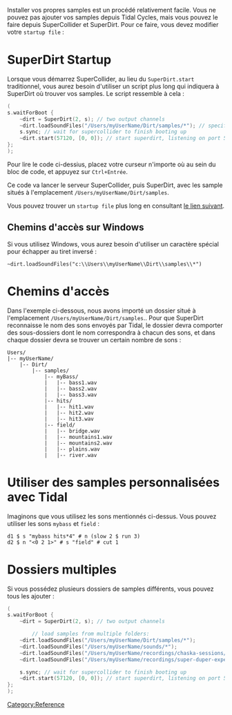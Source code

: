 <languages/>
Installer vos propres samples est un procédé relativement facile. Vous ne pouvez pas ajouter vos samples depuis Tidal Cycles, mais vous pouvez le faire depuis SuperCollider et SuperDirt. Pour ce faire, vous devez modifier votre <code>startup file</code> :

= SuperDirt Startup =

Lorsque vous démarrez SuperCollider, au lieu du <code>SuperDirt.start</code> traditionnel, vous aurez besoin d'utiliser un script plus long qui indiquera à SuperDirt où trouver vos samples. Le script ressemble à cela :

<source lang="c">
(
s.waitForBoot {
	~dirt = SuperDirt(2, s); // two output channels
	~dirt.loadSoundFiles("/Users/myUserName/Dirt/samples/*"); // specify sample folder to load
	s.sync; // wait for supercollider to finish booting up
	~dirt.start(57120, [0, 0]); // start superdirt, listening on port 57120, create two orbits each sending audio to channel 0
};
);
</source>

Pour lire le code ci-dessius, placez votre curseur n'importe où au sein du bloc de code, et appuyez sur <code>Ctrl+Entrée</code>.

Ce code va lancer le serveur SuperCollider, puis SuperDirt, avec les sample situés à l'emplacement <code>/Users/myUserName/Dirt/samples</code>. 

Vous pouvez trouver un <code>startup file</code> plus long en consultant [[https://github.com/musikinformatik/SuperDirt/blob/develop/superdirt_startup.scd | le lien suivant]].

== Chemins d'accès sur Windows ==

Si vous utilisez Windows, vous aurez besoin d'utiliser un caractère spécial pour échapper au tiret inversé :

<source>
~dirt.loadSoundFiles("c:\\Users\\myUserName\\Dirt\\samples\\*")
</source>

= Chemins d'accès =

Dans l'exemple ci-dessous, nous avons importé un dossier situé à l'emplacement <code>/Users/myUserName/Dirt/samples</code>.. Pour que SuperDirt reconnaisse le nom des sons envoyés par Tidal, le dossier devra comporter des sous-dossiers dont le nom correspondra à chacun des sons, et dans chaque dossier devra se trouver un certain nombre de sons :

 Users/
 |-- myUserName/
     |-- Dirt/
         |-- samples/
             |-- myBass/
             |   |-- bass1.wav
             |   |-- bass2.wav
             |   |-- bass3.wav
             |-- hits/
             |   |-- hit1.wav
             |   |-- hit2.wav
             |   |-- hit3.wav
             |-- field/
             |   |-- bridge.wav
             |   |-- mountains1.wav
             |   |-- mountains2.wav
             |   |-- plains.wav
             |   |-- river.wav

= Utiliser des samples personnalisées avec Tidal =

Imaginons que vous utilisez les sons mentionnés ci-dessus. Vous pouvez utiliser les sons <code>mybass</code> et <code>field</code> :

<source>
d1 $ s "mybass hits*4" # n (slow 2 $ run 3)
d2 $ n "<0 2 1>" # s "field" # cut 1
</source>

= Dossiers multiples =

Si vous possédez plusieurs dossiers de samples différents, vous pouvez tous les ajouter :

<source lang="c">
(
s.waitForBoot {
	~dirt = SuperDirt(2, s); // two output channels

        // load samples from multiple folders:
	~dirt.loadSoundFiles("/Users/myUserName/Dirt/samples/*"); 
	~dirt.loadSoundFiles("/Users/myUserName/sounds/*"); 
	~dirt.loadSoundFiles("/Users/myUserName/recordings/chaska-sessions/*");
	~dirt.loadSoundFiles("/Users/myUserName/recordings/super-duper-experiments/*"); 

	s.sync; // wait for supercollider to finish booting up
	~dirt.start(57120, [0, 0]); // start superdirt, listening on port 57120, create two orbits each sending audio to channel 0
};
);
</source>

[[Category:Reference]]